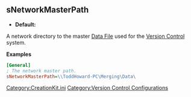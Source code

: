 <onlyinclude>
==sNetworkMasterPath==
* '''Default:''' <Code></Code>
A network directory to the master [[Data File]] used for the [[Version Control]] system.

'''Examples'''
<source lang="ini">
[General]
; The network master path.
sNetworkMasterPath=\\ToddHoward-PC\Merging\Data\
</Source>
</onlyinclude>


[[Category:CreationKit.ini]]
[[Category:Version Control Configurations]]